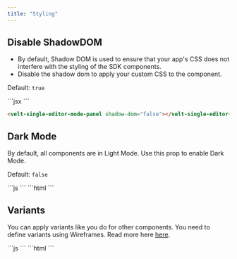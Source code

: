 ```yaml
---
title: "Styling"
---
```


## Disable ShadowDOM
- By default, Shadow DOM is used to ensure that your app's CSS does not interfere with the styling of the SDK components.
- Disable the shadow dom to apply your custom CSS to the component.

Default: `true`

<Tabs>

<Tab title="React / Next.js">
```jsx
<VeltSingleEditorModePanel shadowDom={false} />
```
</Tab>

<Tab title="Other Frameworks"> 

```html
<velt-single-editor-mode-panel shadow-dom="false"></velt-single-editor-mode-panel>
```
</Tab>
</Tabs>


## Dark Mode

By default, all components are in Light Mode. Use this prop to enable Dark Mode.

Default: `false`

<Tabs>
<Tab title="React / Next.js">
```js
<VeltSingleEditorModePanel darkMode={true} />
```

</Tab>

<Tab title="Other Frameworks">
```html
  <velt-single-editor-mode-panel dark-mode="true"></velt-single-editor-mode-panel>
```
</Tab>

</Tabs>

## Variants

You can apply variants like you do for other components. You need to define variants using Wireframes. Read more here [here](/ui-customization/layout#create-custom-variants).

<Tabs>
<Tab title="React / Next.js">
```js
<VeltSingleEditorModePanel variant="variant-name" />
```

</Tab>

<Tab title="Other Frameworks">
```html
  <velt-single-editor-mode-panel variant="variant-name"></velt-single-editor-mode-panel>
```
</Tab>

</Tabs>